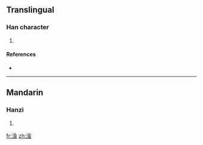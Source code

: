 ==Translingual==

===Han character===
{{Han char|rn=85|rad=水|as=09|sn=12|four=|canj=水人戈女 (EOIV)}}

# {{defn|Han|sort=水09}}

====References====
* {{Han ref|kx=0636.240|dkj=17824|dj=1043.220|hdz=31682.050|uh=6E4C|ud=28236}}

----

==Mandarin==

===Hanzi===
{{cmn-hanzi|pin=[[cān]] ([[can1]])|wg=ts'an<sup>1</sup>}}

# {{defn|Mandarin}}

[[fr:湌]]
[[zh:湌]]